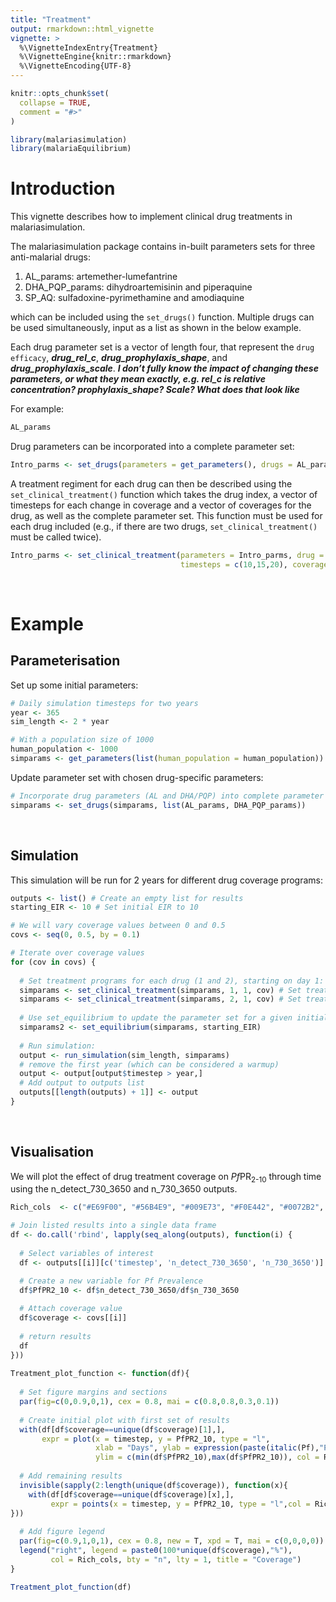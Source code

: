 ```yaml
---
title: "Treatment"
output: rmarkdown::html_vignette
vignette: >
  %\VignetteIndexEntry{Treatment}
  %\VignetteEngine{knitr::rmarkdown}
  %\VignetteEncoding{UTF-8}
---
```


```r
knitr::opts_chunk$set(
  collapse = TRUE,
  comment = "#>"
)
```

```r
library(malariasimulation)
library(malariaEquilibrium)
```

# Introduction

This vignette describes how to implement clinical drug treatments in malariasimulation.

The malariasimulation package contains in-built parameters sets for three anti-malarial drugs:

1.  AL_params: artemether-lumefantrine
2.  DHA_PQP_params: dihydroartemisinin and piperaquine
3.  SP_AQ: sulfadoxine-pyrimethamine and amodiaquine

which can be included using the `set_drugs()` function. Multiple drugs can be used simultaneously, input as a list as shown in the below example.

Each drug parameter set is a vector of length four, that represent the `drug efficacy`, ***drug_rel_c***, ***drug_prophylaxis_shape***, and ***drug_prophylaxis_scale***. ***I don't fully know the impact of changing these parameters, or what they mean exactly, e.g. rel_c is relative concentration? prophylaxis_shape? Scale? What does that look like*** \

For example:

```r
AL_params
```

Drug parameters can be incorporated into a complete parameter set:

```r
Intro_parms <- set_drugs(parameters = get_parameters(), drugs = AL_params)
```

A treatment regiment for each drug can then be described using the `set_clinical_treatment()` function which takes the drug index, a vector of timesteps for each change in coverage and a vector of coverages for the drug, as well as the complete parameter set. This function must be used for each drug included (e.g., if there are two drugs, `set_clinical_treatment()` must be called twice).

```r
Intro_parms <- set_clinical_treatment(parameters = Intro_parms, drug = 1,
                                      timesteps = c(10,15,20), coverages = c(0.2,0.5,1))
```

\

# Example

## Parameterisation

Set up some initial parameters:

```r
# Daily simulation timesteps for two years
year <- 365
sim_length <- 2 * year

# With a population size of 1000
human_population <- 1000
simparams <- get_parameters(list(human_population = human_population))
```

Update parameter set with chosen drug-specific parameters:

```r
# Incorporate drug parameters (AL and DHA/PQP) into complete parameter set
simparams <- set_drugs(simparams, list(AL_params, DHA_PQP_params))

```

\

## Simulation

This simulation will be run for 2 years for different drug coverage programs:

```r
outputs <- list() # Create an empty list for results
starting_EIR <- 10 # Set initial EIR to 10

# We will vary coverage values between 0 and 0.5
covs <- seq(0, 0.5, by = 0.1) 

# Iterate over coverage values
for (cov in covs) {
  
  # Set treatment programs for each drug (1 and 2), starting on day 1: 
  simparams <- set_clinical_treatment(simparams, 1, 1, cov) # Set treatment program for AL
  simparams <- set_clinical_treatment(simparams, 2, 1, cov) # Set treatment program for DHA/PQP
  
  # Use set_equilibrium to update the parameter set for a given initial EIR
  simparams2 <- set_equilibrium(simparams, starting_EIR) 
  
  # Run simulation:
  output <- run_simulation(sim_length, simparams)
  # remove the first year (which can be considered a warmup)
  output <- output[output$timestep > year,]
  # Add output to outputs list
  outputs[[length(outputs) + 1]] <- output 
}
```

\

## Visualisation

We will plot the effect of drug treatment coverage on *Pf*PR~2-10~ through time using the n_detect_730_3650 and n_730_3650 outputs.

```r
Rich_cols  <- c("#E69F00", "#56B4E9", "#009E73", "#F0E442", "#0072B2", "#D55E00", "#CC79A7")

# Join listed results into a single data frame
df <- do.call('rbind', lapply(seq_along(outputs), function(i) {
  
  # Select variables of interest
  df <- outputs[[i]][c('timestep', 'n_detect_730_3650', 'n_730_3650')]

  # Create a new variable for Pf Prevalence
  df$PfPR2_10 <- df$n_detect_730_3650/df$n_730_3650
  
  # Attach coverage value
  df$coverage <- covs[[i]] 
  
  # return results
  df
}))
    
Treatment_plot_function <- function(df){
  
  # Set figure margins and sections
  par(fig=c(0,0.9,0,1), cex = 0.8, mai = c(0.8,0.8,0.3,0.1))
  
  # Create initial plot with first set of results
  with(df[df$coverage==unique(df$coverage)[1],],
       expr = plot(x = timestep, y = PfPR2_10, type = "l",
                   xlab = "Days", ylab = expression(paste(italic(Pf),"PR"[2-10])),
                   ylim = c(min(df$PfPR2_10),max(df$PfPR2_10)), col = Rich_cols[1]))
  
  # Add remaining results
  invisible(sapply(2:length(unique(df$coverage)), function(x){
    with(df[df$coverage==unique(df$coverage)[x],],
         expr = points(x = timestep, y = PfPR2_10, type = "l",col = Rich_cols[x]))
}))
  
  # Add figure legend
  par(fig=c(0.9,1,0,1), cex = 0.8, new = T, xpd = T, mai = c(0,0,0,0))
  legend("right", legend = paste0(100*unique(df$coverage),"%"),
         col = Rich_cols, bty = "n", lty = 1, title = "Coverage")
}

Treatment_plot_function(df)
```
